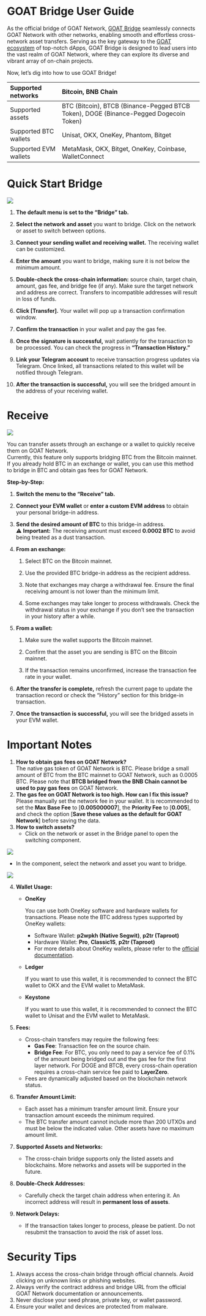 # **GOAT Bridge User Guide**

As the official bridge of GOAT Network, [GOAT Bridge](https://bridge.goat.network/) seamlessly connects GOAT Network with other networks, enabling smooth and effortless cross-network asset transfers. Serving as the key gateway to the [GOAT ecosystem](https://goat.network/ecosystem) of top-notch dApps, GOAT Bridge is designed to lead users into the vast realm of GOAT Network, where they can explore its diverse and vibrant array of on-chain projects. 

Now, let’s dig into how to use GOAT Bridge!

| Supported networks | Bitcoin, BNB Chain |
| :---- | :---- |
| Supported assets | BTC (Bitcoin), BTCB (Binance-Pegged BTCB Token), DOGE (Binance-Pegged Dogecoin Token) |
| Supported BTC wallets | Unisat, OKX, OneKey, Phantom, Bitget |
| Supported EVM wallets | MetaMask, OKX, Bitget, OneKey, Coinbase, WalletConnect |

# 

# 

# **Quick Start Bridge**

![](/img/user-guides/goat-network-bridge/pic1.png)

1. **The default menu is set to the “Bridge” tab.**

2. **Select the network and asset** you want to bridge. Click on the network or asset to switch between options.

3. **Connect your sending wallet and receiving wallet.** The receiving wallet can be customized.

4. **Enter the amount** you want to bridge, making sure it is not below the minimum amount.

5. **Double-check the cross-chain information:** source chain, target chain, amount, gas fee, and bridge fee (if any). Make sure the target network and address are correct. Transfers to incompatible addresses will result in loss of funds.

6. **Click \[Transfer\].** Your wallet will pop up a transaction confirmation window.

7. **Confirm the transaction** in your wallet and pay the gas fee.

8. **Once the signature is successful,** wait patiently for the transaction to be processed. You can check the progress in **“Transaction History.”**

9. **Link your Telegram account** to receive transaction progress updates via Telegram. Once linked, all transactions related to this wallet will be notified through Telegram.

10. **After the transaction is successful,** you will see the bridged amount in the address of your receiving wallet.

# **Receive**

![](/img/user-guides/goat-network-bridge/pic2.png)

You can transfer assets through an exchange or a wallet to quickly receive them on GOAT Network.  
Currently, this feature only supports bridging BTC from the Bitcoin mainnet.  
If you already hold BTC in an exchange or wallet, you can use this method to bridge in BTC and obtain gas fees for GOAT Network.

**Step-by-Step:**

1. **Switch the menu to the “Receive” tab.**

2. **Connect your EVM wallet** or **enter a custom EVM address** to obtain your personal bridge-in address.

3. **Send the desired amount of BTC** to this bridge-in address.  
    ⚠️ **Important:** The receiving amount must exceed **0.0002 BTC** to avoid being treated as a dust transaction.

4. **From an exchange:**

   1. Select BTC on the Bitcoin mainnet.

   2. Use the provided BTC bridge-in address as the recipient address.

   3. Note that exchanges may charge a withdrawal fee. Ensure the final receiving amount is not lower than the minimum limit.  
   4. Some exchanges may take longer to process withdrawals. Check the withdrawal status in your exchange if you don’t see the transaction in your history after a while.

5. **From a wallet:**

   1. Make sure the wallet supports the Bitcoin mainnet.

   2. Confirm that the asset you are sending is BTC on the Bitcoin mainnet.

   3. If the transaction remains unconfirmed, increase the transaction fee rate in your wallet.

6. **After the transfer is complete,** refresh the current page to update the transaction record or check the “History” section for this bridge-in transaction.

7. **Once the transaction is successful,** you will see the bridged assets in your EVM wallet.

# **Important Notes**

1. **How to obtain gas fees on GOAT Network?**  
   The native gas token of GOAT Network is BTC. Please bridge a small amount of BTC from the BTC mainnet to GOAT Network, such as 0.0005 BTC. Please note that **BTCB bridged from the BNB Chain cannot be used to pay gas fees** on GOAT Network.  
2. **The gas fee on GOAT Network is too high. How can I fix this issue?**  
   Please manually set the network fee in your wallet. It is recommended to set the **Max Base Fee** to \[**0.005000007**\], the **Priority Fee** to \[**0.005**\], and check the option \[**Save these values as the default for GOAT Network**\] before saving the data.   
3. **How to switch assets?**  
   * Click on the network or asset in the Bridge panel to open the switching component.

 ![](/img/user-guides/goat-network-bridge/pic3.png)

* In the component, select the network and asset you want to bridge.

 ![](/img/user-guides/goat-network-bridge/pic4.png)

4. **Wallet Usage:**

   * **OneKey**

     You can use both OneKey software and hardware wallets for transactions. Please note the BTC address types supported by OneKey wallets:

     * Software Wallet: **p2wpkh (Native Segwit)**, **p2tr (Taproot)**  
     * Hardware Wallet: **Pro**, **Classic1S**, **p2tr (Taproot)**  
     * For more details about OneKey wallets, please refer to the [official documentation](https://developer.onekey.so/connect-to-software/webapp-connect-onekey/btc/api-reference/signpsbt).

   * **Ledger**

     If you want to use this wallet, it is recommended to connect the BTC wallet to OKX and the EVM wallet to MetaMask.

   * **Keystone**

     If you want to use this wallet, it is recommended to connect the BTC wallet to Unisat and the EVM wallet to MetaMask.

5. **Fees:**

   * Cross-chain transfers may require the following fees:  
     * **Gas Fee**: Transaction fee on the source chain.  
     * **Bridge Fee**: For BTC, you only need to pay a service fee of 0.1% of the amount being bridged out and the gas fee for the first layer network. For DOGE and BTCB, every cross-chain operation requires a cross-chain service fee paid to **LayerZero**.  
   * Fees are dynamically adjusted based on the blockchain network status.  
       
6. **Transfer Amount Limit:**

   * Each asset has a minimum transfer amount limit. Ensure your transaction amount exceeds the minimum required.  
   * The BTC transfer amount cannot include more than 200 UTXOs and must be below the indicated value. Other assets have no maximum amount limit.  
       
7. **Supported Assets and Networks:**

   * The cross-chain bridge supports only the listed assets and blockchains. More networks and assets will be supported in the future.  
       
8. **Double-Check Addresses:**

   * Carefully check the target chain address when entering it. An incorrect address will result in **permanent loss of assets**.  
       
9. **Network Delays:**

   * If the transaction takes longer to process, please be patient. Do not resubmit the transaction to avoid the risk of asset loss.

# **Security Tips**

1. Always access the cross-chain bridge through official channels. Avoid clicking on unknown links or phishing websites.  
2. Always verify the contract address and bridge URL from the official GOAT Network documentation or announcements.  
3. Never disclose your seed phrase, private key, or wallet password.  
4. Ensure your wallet and devices are protected from malware.

